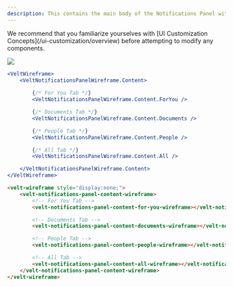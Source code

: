 ```yaml
---
description: This contains the main body of the Notifications Panel with the content of each tab.
---
```


<Note>
We recommend that you familiarize yourselves with [UI Customization Concepts](/ui-customization/overview) before attempting to modify any components.
</Note>

![](/images/customization/notifications-content.png)

<RequestExample>

```jsx React / Next.js
<VeltWireframe>
    <VeltNotificationsPanelWireframe.Content>
        
        {/* For You Tab */}
        <VeltNotificationsPanelWireframe.Content.ForYou />

        {/* Documents Tab */}
        <VeltNotificationsPanelWireframe.Content.Documents />

        {/* People Tab */}
        <VeltNotificationsPanelWireframe.Content.People />

        {/* All Tab */}
        <VeltNotificationsPanelWireframe.Content.All />

    </VeltNotificationsPanelWireframe.Content>
</VeltWireframe>
```

```HTML HTML
<velt-wireframe style="display:none;">
    <velt-notifications-panel-content-wireframe>
        <!-- For You Tab -->
        <velt-notifications-panel-content-for-you-wireframe></velt-notifications-panel-content-for-you-wireframe>

        <!-- Documents Tab -->
        <velt-notifications-panel-content-documents-wireframe></velt-notifications-panel-content-documents-wireframe>

        <!-- People Tab -->
        <velt-notifications-panel-content-people-wireframe></velt-notifications-panel-content-people-wireframe>

        <!-- All Tab -->
        <velt-notifications-panel-content-all-wireframe></velt-notifications-panel-content-all-wireframe>
    </velt-notifications-panel-content-wireframe>
</velt-wireframe>
```
</RequestExample>

